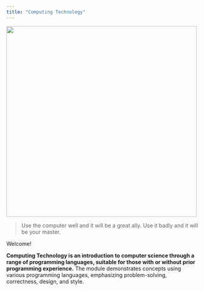 ```yaml
---
title: "Computing Technology"
---
```



![](images/background.png){fig-alt="A friendly robot army.  They just want to talk to you." width="500"}

> Use the computer well and it will be a great ally.  Use it badly and it will be your master.

Welcome!

**Computing Technology is an introduction to computer science through a range of programming languages, suitable for those with or without prior programming experience.** The module demonstrates concepts using various programming languages, emphasizing problem-solving, correctness, design, and style. 
